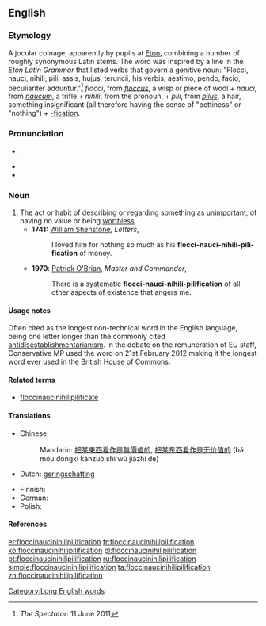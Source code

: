 ==English==
{{wikiquote}}
===Etymology===
A jocular coinage, apparently by pupils at [[w:Eton College|Eton]], combining a number of roughly synonymous Latin stems. The word was inspired by a line in the ''Eton Latin Grammar'' that listed verbs that govern a genitive noun: "Flocci, nauci, nihili, pili, assis, hujus, teruncii, his verbis, aestimo, pendo, facio, peculiariter adduntur."<ref>''The Spectator'': 11 June 2011</ref>  {{etyl|la|en}} ''flocci'', from ''[[floccus]]'', a wisp or piece of wool + ''nauci'', from ''[[naucum]]'', a trifle + ''nihili'', from the {{etyl|la|en}} pronoun, {{term|nihil||nothing|lang=la}} + ''pili'', from ''[[pilus]]'', a hair, something insignificant (all therefore having the sense of "pettiness" or "nothing") + [[-fication]].

===Pronunciation===
* {{IPA|/ˌflɒksɪˌnɒsɪˌnɪhɪlɪˌpɪlɪfɪˈkeɪʃən/|/ˌflɒksɪˌnɔːsɪˌnaɪɪlɪˌpɪlɪfɪˈkeɪʃən/}}, {{X-SAMPA|/%flQksI%nQsI&nIhIlI%pIlIfI"keIS@n/|/%flQksI%nO:sI%naIIlI%pIlIfI"keIS@n/}}
* {{audio|en-us-floccinaucinihilipilification.ogg|Audio (US)}}
* {{audio|en-uk-floccinaucinihilipilification.ogg|Audio (UK)}}

===Noun===
{{en-noun|-}}

# The act or habit of describing or regarding something as [[unimportant]],  of having no value or being [[worthless]].
#* '''1741:''' [[w:William Shenstone|William Shenstone]], ''Letters'',
#*: I loved him for nothing so much as his '''flocci-nauci-nihili-pili-fication''' of money.
#* '''1970''': [[w:Patrick O'Brian|Patrick O'Brian]], ''Master and Commander'',
#*: There is a systematic '''flocci-nauci-nihili-pilification''' of all other aspects of existence that angers me.

====Usage notes====
Often cited as the longest non-technical word in the English language, being one letter longer than the commonly cited [[antidisestablishmentarianism]]. In the debate on the remuneration of EU staff, Conservative MP {{w|Jacob Rees-Mogg}} used the word on 21st February 2012 making it the longest word ever used in the British House of Commons.

====Related terms====
* [[floccinaucinihilipilificate]]

====Translations====
{{trans-top|act or habit of describing or regarding something as unimportant}}
* Chinese:
*: Mandarin: [[把]][[某]][[東西]][[看作]][[是]][[無]][[價值]][[的]], [[把]][[某]][[东西]][[看作]][[是]][[无]][[价值]][[的]] (bǎ mǒu dōngxi kànzuò shì wú jiàzhí de)
* Dutch: [[geringschatting]]
{{trans-mid}}
* Finnish: {{t|fi|vähättely}}
* German: {{t|de|Geringschätzung|f}}
* Polish: {{t|pl|brak uznania dla..}}
{{trans-bottom}}

====References====
<references/>

[[Category:Long English words]]

[[et:floccinaucinihilipilification]]
[[fr:floccinaucinihilipilification]]
[[ko:floccinaucinihilipilification]]
[[pl:floccinaucinihilipilification]]
[[pt:floccinaucinihilipilification]]
[[ru:floccinaucinihilipilification]]
[[simple:floccinaucinihilipilification]]
[[ta:floccinaucinihilipilification]]
[[zh:floccinaucinihilipilification]]